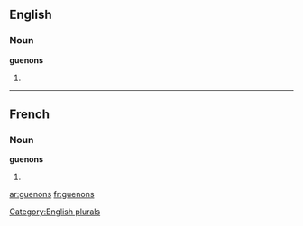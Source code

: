 ==English==

===Noun===
'''guenons'''

# {{plural of|[[guenon]]}}

[[Category:English plurals]]

----

==French==

===Noun===
'''guenons''' {{f|p}}

# {{plural of|[[guenon#French|guenon]]|lang=fr}}

[[ar:guenons]]
[[fr:guenons]]